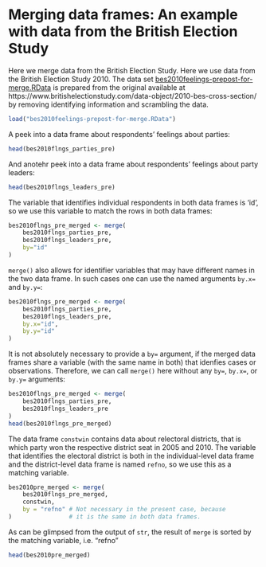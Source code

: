 # Merging data frames: An example with data from the British Election Study


Here we merge data from the British Election Study. Here we use data from the British Election Study 2010. The data set [bes2010feelings-prepost-for-merge.RData](https://github.com/melff/dataman-r/raw/main/03-data-frames/bes2010feelings-prepost-for-merge.RData) is prepared from the original available at https://www.britishelectionstudy.com/data-object/2010-bes-cross-section/ by removing identifying information and scrambling the data.

```r
load("bes2010feelings-prepost-for-merge.RData")
```

A peek into a data frame about respondents' feelings about
parties:

```r
head(bes2010flngs_parties_pre)
```

And anotehr peek into a data frame about respondents' feelings about
party leaders:

```r
head(bes2010flngs_leaders_pre)
```

The variable that identifies individual respondents in both
data frames is 'id', so we use this variable to match the
rows in both data frames:

```r
bes2010flngs_pre_merged <- merge(
    bes2010flngs_parties_pre,
    bes2010flngs_leaders_pre,
    by="id"
)
```

`merge()` also allows for identifier variables that may have
different names in the two data frame. In such cases
one can use the named arguments `by.x=` and `by.y=`:

```r
bes2010flngs_pre_merged <- merge(
    bes2010flngs_parties_pre,
    bes2010flngs_leaders_pre,
    by.x="id",
    by.y="id"
)
```

It is not absolutely necessary to provide a `by=` argument, if
the merged data frames share a variable (with the same name in both)
that idenfies cases or observations. Therefore, we can call `merge()` here without any `by=`, `by.x=`, or `by.y=` arguments:

```r
bes2010flngs_pre_merged <- merge(
    bes2010flngs_parties_pre,
    bes2010flngs_leaders_pre
)
head(bes2010flngs_pre_merged)
```

The data frame `constwin` contains data about relectoral districts, that is
which party won the respective district seat in 2005 and 2010. The
variable that identifies the electoral district is both in the individual-level
data frame and the district-level data frame is named `refno`, so we use this
as a matching variable.

```r
bes2010pre_merged <- merge(
    bes2010flngs_pre_merged,
    constwin,
    by = "refno" # Not necessary in the present case, because
)                # it is the same in both data frames.
```

As can be glimpsed from the output of `str`, the result of `merge` is
sorted by the matching variable, i.e. "refno"

```r
head(bes2010pre_merged)
```
